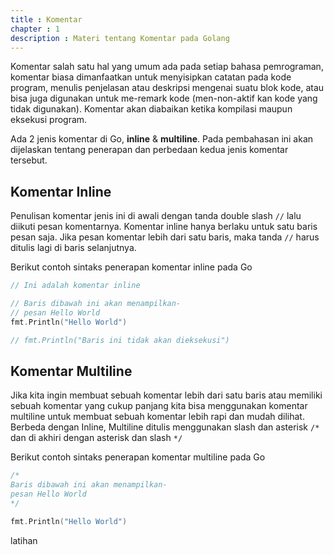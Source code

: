 ---
title : Komentar
chapter : 1
description : Materi tentang Komentar pada Golang
---

Komentar salah satu hal yang umum ada pada setiap bahasa 
pemrograman, komentar biasa dimanfaatkan untuk menyisipkan catatan 
pada kode program, menulis penjelasan atau deskripsi mengenai suatu blok 
kode, atau bisa juga digunakan untuk me-remark kode (men-non-aktif kan
kode yang tidak digunakan). Komentar akan diabaikan ketika kompilasi 
maupun eksekusi program.

Ada 2 jenis komentar di Go, **inline** & **multiline**. Pada pembahasan ini akan 
dijelaskan tentang penerapan dan perbedaan kedua jenis komentar 
tersebut.

## Komentar Inline

Penulisan komentar jenis ini di awali dengan tanda double slash `//`
lalu diikuti pesan komentarnya. Komentar inline hanya berlaku 
untuk satu baris pesan saja. Jika pesan komentar lebih dari satu 
baris, maka tanda `//` harus ditulis lagi di baris selanjutnya.

Berikut contoh sintaks penerapan komentar inline pada Go

```go
// Ini adalah komentar inline

// Baris dibawah ini akan menampilkan-
// pesan Hello World
fmt.Println("Hello World")

// fmt.Println("Baris ini tidak akan dieksekusi")
```

## Komentar Multiline
Jika kita ingin membuat sebuah komentar lebih dari satu baris atau 
memiliki sebuah komentar yang cukup panjang kita bisa 
menggunakan komentar multiline untuk membuat sebuah 
komentar lebih rapi dan mudah dilihat. Berbeda dengan Inline, 
Multiline ditulis menggunakan slash dan asterisk ` /* ` dan di akhiri 
dengan asterisk dan slash `*/`

Berikut contoh sintaks penerapan komentar multiline pada Go

```go
/* 
Baris dibawah ini akan menampilkan-
pesan Hello World
*/

fmt.Println("Hello World")
```


latihan